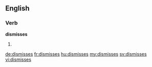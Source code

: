 ==English==

===Verb===
'''dismisses'''

# {{third-person singular of|dismiss}}

[[de:dismisses]]
[[fr:dismisses]]
[[hu:dismisses]]
[[my:dismisses]]
[[sv:dismisses]]
[[vi:dismisses]]